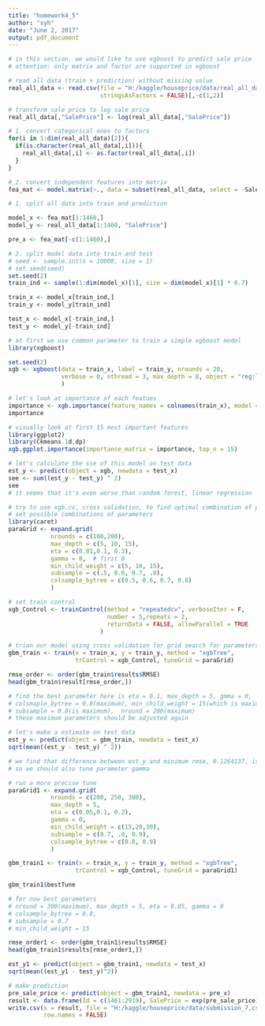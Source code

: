```yaml
---
title: "homework4_5"
author: "syh"
date: "June 2, 2017"
output: pdf_document
---
```


```r
# in this section, we would like to use xgboost to predict sale price
# attention: only matrix and factor are supported in xgboost
```

```r
# read all data (train + prediction) without missing value
real_all_data <- read.csv(file = "H:/kaggle/houseprice/data/real_all_data_hybrid.csv",
                          stringsAsFactors = FALSE)[,-c(1,2)]
```

```r
# transform sale price to log sale price
real_all_data[,"SalePrice"] <- log(real_all_data[,"SalePrice"])
```

```r
# 1. convert categorical ones to factors
for(i in 1:dim(real_all_data)[2]){
  if(is.character(real_all_data[,i])){
    real_all_data[,i] <- as.factor(real_all_data[,i])
  }
}
```

```r
# 2. convert independent features into matrix
fea_mat <- model.matrix(~., data = subset(real_all_data, select = -SalePrice))
```

```r
# 1. split all data into train and prediction

model_x <- fea_mat[1:1460,]
model_y <- real_all_data[1:1460, "SalePrice"]

pre_x <- fea_mat[-c(1:1460),]

# 2. split model data into train and test
# seed <- sample.int(n = 10000, size = 1)
# set.seed(seed)
set.seed(2)
train_ind <- sample(1:dim(model_x)[1], size = dim(model_x)[1] * 0.7)

train_x <- model_x[train_ind,]
train_y <- model_y[train_ind]

test_x <- model_x[-train_ind,]
test_y <- model_y[-train_ind]
```


```r
# at first we use common parameter to train a simple xgboost model
library(xgboost)

set.seed(2)
xgb <- xgboost(data = train_x, label = train_y, nrounds = 20, 
               verbose = 0, nthread = 3, max_depth = 8, object = "reg:linear"
               )
```

```r
# let's look at importance of each featues
importance <- xgb.importance(feature_names = colnames(train_x), model = xgb)
importance

```
```r
# visually look at first 15 most important features
library(ggplot2)
library(Ckmeans.1d.dp)
xgb.ggplot.importance(importance_matrix = importance, top_n = 15)
```

```r
# let's calculate the sse of this model on test data
est_y <- predict(object = xgb, newdata = test_x)
see <- sum((est_y - test_y) ^ 2)
see
# it seems that it's even worse than random forest, linear regression
```


```r
# try to use xgb.cv, cross validation, to find optimal combination of parameters.
# set possible combinations of parameters
library(caret)
paraGrid <- expand.grid(
            nrounds = c(100,200),
            max_depth = c(5, 10, 15),
            eta = c(0.01,0.1, 0.3),
            gamma = 0,  # first 0
            min_child_weight = c(5, 10, 15),
            subsample = c(.5, 0.6, 0.7, .8),
            colsample_bytree = c(0.5, 0.6, 0.7, 0.8)
            )

```

```r
# set train control
xgb_Control <- trainControl(method = "repeatedcv", verboseIter = F, 
                            number = 5,repeats = 2, 
                            returnData = FALSE, allowParallel = TRUE
                          )
```


```r
# trian our model using cross validation for grid search for parameters
gbm_train <- train(x = train_x, y = train_y, method = "xgbTree", 
                   trControl = xgb_Control, tuneGrid = paraGrid)
```


```r
rmse_order <- order(gbm_train$results$RMSE)
head(gbm_train$result[rmse_order,])
```

```r
# find the best parameter here is eta = 0.1, max_depth = 5, gmma = 0,
# colsmaple_bytree = 0.8(maximum), min_child_weight = 15(which is maximum),
# subsample = 0.8(is maximum),  nround = 200(maximum)
# these maximum parameters should be adjusted again
```

```r
# let's make a estimate on test data
est_y <- predict(object = gbm_train, newdata = test_x)
sqrt(mean((est_y - test_y) ^ 2))
```

```r
# we find that difference between est_y and minimum rmse, 0.1264137, is large
# so we should also tune parameter gamma
```

```r
# run a more precise tune 
paraGrid1 <- expand.grid(
            nrounds = c(200, 250, 300),
            max_depth = 5,
            eta = c(0.05,0.1, 0.2),
            gamma = 0,
            min_child_weight = c(15,20,30),
            subsample = c(0.7, .8, 0.9),
            colsample_bytree = c(0.8, 0.9)
            )
```

```r
gbm_train1 <- train(x = train_x, y = train_y, method = "xgbTree", 
                   trControl = xgb_Control, tuneGrid = paraGrid1)
```

```r
gbm_train1$bestTune
```

```r
# for now best parameters
# nround = 300(maximum), max_depth = 5, eta = 0.05, gamma = 0
# colsample_bytree = 0.8,
# subsample = 0.7
# min_child_weight = 15
```

```r
rmse_order1 <- order(gbm_train1$results$RMSE)
head(gbm_train1$results[rmse_order1,])
```

```r
est_y1 <- predict(object = gbm_train1, newdata = test_x)
sqrt(mean((est_y1 - test_y)^2))
```

```r
# make prediction
pre_sale_price <- predict(object = gbm_train1, newdata = pre_x)
result <- data.frame(Id = c(1461:2919), SalePrice = exp(pre_sale_price))
write.csv(x = result, file = "H:/kaggle/houseprice/data/submission_7.csv",
          row.names = FALSE)
```

